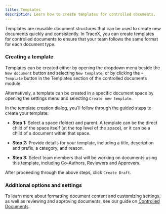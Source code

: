 ```yaml
---
title: Templates
description: Learn how to create templates for controlled documents.
---
```


Templates are reusable document structures that can be used to create new documents quickly and consistently. In TraceX, you can create templates for controlled documents to ensure that your team follows the same format for each document type.

### Creating a template

Templates can be created either by opening the dropdown menu beside the `New document` button and selecting `New template`, or by clicking the `+ Template` button in the Templates section of the controlled documents module. 

Alternatively, a template can be created in a specific document space by opening the settings menu and selecting `Create new template`.

In the template creation dialog, you'll follow through the guided steps to create your template:

* **Step 1:** Select a space (folder) and parent. A template can be the direct child of the space itself (at the top level of the space), or it can be a child of a document within that space.

* **Step 2:** Provide details for your template, including a title, description and prefix, a category, and reason.

* **Step 3:** Select team members that will be working on documents using this template, including Co-Authors, Reviewers and Approvers.

After proceeding through the above steps, click `Create Draft`.

### Additional options and settings

To learn more about formatting document content and customizing settings, as well as reviewing and approving documents, see our guide on [Controlled Documents](../controlled-documents).